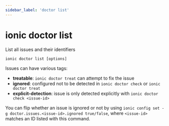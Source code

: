 ```yaml
---
sidebar_label: 'doctor list'
---
```


# ionic doctor list

List all issues and their identifiers

```shell
ionic doctor list [options]
```

Issues can have various tags:

- **treatable**: `ionic doctor treat` can attempt to fix the issue
- **ignored**: configured not to be detected in `ionic doctor check` or `ionic doctor treat`
- **explicit-detection**: issue is only detected explicitly with `ionic doctor check <issue-id>`

You can flip whether an issue is ignored or not by using `ionic config set -g doctor.issues.<issue-id>.ignored true/false`, where `<issue-id>` matches an ID listed with this command.
